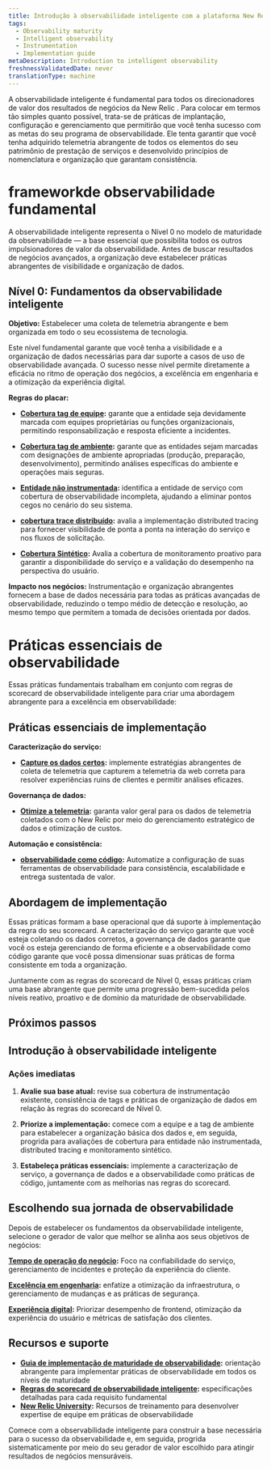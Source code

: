 ```yaml
---
title: Introdução à observabilidade inteligente com a plataforma New Relic
tags:
  - Observability maturity
  - Intelligent observability
  - Instrumentation
  - Implementation guide
metaDescription: Introduction to intelligent observability
freshnessValidatedDate: never
translationType: machine
---
```


A observabilidade inteligente é fundamental para todos os direcionadores de valor dos resultados de negócios da New Relic . Para colocar em termos tão simples quanto possível, trata-se de práticas de implantação, configuração e gerenciamento que permitirão que você tenha sucesso com as metas do seu programa de observabilidade. Ele tenta garantir que você tenha adquirido telemetria abrangente de todos os elementos do seu patrimônio de prestação de serviços e desenvolvido princípios de nomenclatura e organização que garantam consistência.

# frameworkde observabilidade fundamental

A observabilidade inteligente representa o Nível 0 no modelo de maturidade da observabilidade — a base essencial que possibilita todos os outros impulsionadores de valor da observabilidade. Antes de buscar resultados de negócios avançados, a organização deve estabelecer práticas abrangentes de visibilidade e organização de dados.

## Nível 0: Fundamentos da observabilidade inteligente

**Objetivo:** Estabelecer uma coleta de telemetria abrangente e bem organizada em todo o seu ecossistema de tecnologia.

Este nível fundamental garante que você tenha a visibilidade e a organização de dados necessárias para dar suporte a casos de uso de observabilidade avançada. O sucesso nesse nível permite diretamente a eficácia no ritmo de operação dos negócios, a excelência em engenharia e a otimização da experiência digital.

**Regras do placar:**

* **[Cobertura tag de equipe](/docs/new-relic-solutions/observability-maturity/intelligent-observability/l0-team-tag-coverage):** garante que a entidade seja devidamente marcada com equipes proprietárias ou funções organizacionais, permitindo responsabilização e resposta eficiente a incidentes.

* **[Cobertura tag de ambiente](/docs/new-relic-solutions/observability-maturity/intelligent-observability/l0-environment-tag-coverage):** garante que as entidades sejam marcadas com designações de ambiente apropriadas (produção, preparação, desenvolvimento), permitindo análises específicas do ambiente e operações mais seguras.

* **[Entidade não instrumentada](/docs/new-relic-solutions/observability-maturity/intelligent-observability/l0-uninstrumented-entities):** identifica a entidade de serviço com cobertura de observabilidade incompleta, ajudando a eliminar pontos cegos no cenário do seu sistema.

* **[cobertura trace distribuído](/docs/new-relic-solutions/observability-maturity/intelligent-observability/l0-distributed-trace-coverage):** avalia a implementação distributed tracing para fornecer visibilidade de ponta a ponta na interação do serviço e nos fluxos de solicitação.

* **[Cobertura Sintético](/docs/new-relic-solutions/observability-maturity/intelligent-observability/l0-synthetic-coverage):** Avalia a cobertura de monitoramento proativo para garantir a disponibilidade do serviço e a validação do desempenho na perspectiva do usuário.

**Impacto nos negócios:** Instrumentação e organização abrangentes fornecem a base de dados necessária para todas as práticas avançadas de observabilidade, reduzindo o tempo médio de detecção e resolução, ao mesmo tempo que permitem a tomada de decisões orientada por dados.

# Práticas essenciais de observabilidade

Essas práticas fundamentais trabalham em conjunto com regras de scorecard de observabilidade inteligente para criar uma abordagem abrangente para a excelência em observabilidade:

## Práticas essenciais de implementação

**Caracterização do serviço:**

* **[Capture os dados certos](/docs/tutorial-reporting-data/capture-the-right-data):** implemente estratégias abrangentes de coleta de telemetria que capturem a telemetria da web correta para resolver experiências ruins de clientes e permitir análises eficazes.

**Governança de dados:**

* **[Otimize a telemetria](/docs/tutorial-optimize-telemetry/intro-to-optimal-telemetry):** garanta valor geral para os dados de telemetria coletados com o New Relic por meio do gerenciamento estratégico de dados e otimização de custos.

**Automação e consistência:**

* **[observabilidade como código](/docs/new-relic-solutions/observability-maturity/operational-efficiency/observability-as-code-guide):** Automatize a configuração de suas ferramentas de observabilidade para consistência, escalabilidade e entrega sustentada de valor.

## Abordagem de implementação

Essas práticas formam a base operacional que dá suporte à implementação da regra do seu scorecard. A caracterização do serviço garante que você esteja coletando os dados corretos, a governança de dados garante que você os esteja gerenciando de forma eficiente e a observabilidade como código garante que você possa dimensionar suas práticas de forma consistente em toda a organização.

Juntamente com as regras do scorecard de Nível 0, essas práticas criam uma base abrangente que permite uma progressão bem-sucedida pelos níveis reativo, proativo e de domínio da maturidade de observabilidade.

## Próximos passos

## Introdução à observabilidade inteligente

### Ações imediatas

1. **Avalie sua base atual:** revise sua cobertura de instrumentação existente, consistência de tags e práticas de organização de dados em relação às regras do scorecard de Nível 0.

2. **Priorize a implementação:** comece com a equipe e a tag de ambiente para estabelecer a organização básica dos dados e, em seguida, progrida para avaliações de cobertura para entidade não instrumentada, distributed tracing e monitoramento sintético.

3. **Estabeleça práticas essenciais:** implemente a caracterização de serviço, a governança de dados e a observabilidade como práticas de código, juntamente com as melhorias nas regras do scorecard.

## Escolhendo sua jornada de observabilidade

Depois de estabelecer os fundamentos da observabilidade inteligente, selecione o gerador de valor que melhor se alinha aos seus objetivos de negócios:

**[Tempo de operação do negócio](/docs/new-relic-solutions/observability-maturity/uptime-performance-reliability/introduction/):** Foco na confiabilidade do serviço, gerenciamento de incidentes e proteção da experiência do cliente.

**[Excelência em engenharia](/docs/new-relic-solutions/observability-maturity/engineering-excellence/introduction/):** enfatize a otimização da infraestrutura, o gerenciamento de mudanças e as práticas de segurança.

**[Experiência digital](/docs/new-relic-solutions/observability-maturity/digital-experience/introduction/):** Priorizar desempenho de frontend, otimização da experiência do usuário e métricas de satisfação dos clientes.

## Recursos e suporte

* **[Guia de implementação de maturidade de observabilidade](/docs/new-relic-solutions/observability-maturity/introduction/):** orientação abrangente para implementar práticas de observabilidade em todos os níveis de maturidade
* **[Regras do scorecard de observabilidade inteligente](/docs/new-relic-solutions/observability-maturity/intelligent-observability/):** especificações detalhadas para cada requisito fundamental
* **[New Relic University](https://learn.newrelic.com/):** Recursos de treinamento para desenvolver expertise de equipe em práticas de observabilidade

Comece com a observabilidade inteligente para construir a base necessária para o sucesso da observabilidade e, em seguida, progrida sistematicamente por meio do seu gerador de valor escolhido para atingir resultados de negócios mensuráveis.